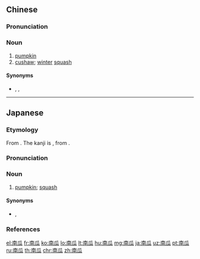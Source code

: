 ==Chinese==
{{zh-forms}}

===Pronunciation===
{{zh-pron
|m=nánguā
|c=naam4 gwaa1
|cat=n
}}

===Noun===
{{zh-noun}}

# [[pumpkin]]
# [[cushaw]]; [[winter]] [[squash]]

====Synonyms====
* {{sense|pumpkin}} {{zh-l|金瓜}}, {{zh-l|倭瓜}}, {{zh-l|番瓜}}

{{zh-cat|Vegetables}}

----

==Japanese==
{{wikipedia|lang=ja}}
{{ja-kanjitab|yomi=irr|sort=かぼちゃ}}

===Etymology===
From {{der|ja|sort=かぼちゃ|pt|Camboja||[[Cambodia]]}}. The kanji is {{juku|sort=かぼちゃ}}, from {{der|ja|zh|南瓜}}.

===Pronunciation===
{{ja-pron|y=i|かぼちゃ|acc=0|acc_ref=DJR,NHK,SMK5}}

===Noun===
{{ja-noun|かぼちゃ|カボチャ}}

# [[pumpkin]]; [[squash]]

====Synonyms====
* {{ja-r|唐茄子|とうなす}}, {{ja-r|南%京|なん%きん}}

===References===
<references/>

{{C|ja|Gourd family plants|sort=かぼちゃ|Vegetables}}

[[el:南瓜]]
[[fr:南瓜]]
[[ko:南瓜]]
[[lo:南瓜]]
[[lt:南瓜]]
[[hu:南瓜]]
[[mg:南瓜]]
[[ja:南瓜]]
[[uz:南瓜]]
[[pt:南瓜]]
[[ru:南瓜]]
[[th:南瓜]]
[[chr:南瓜]]
[[zh:南瓜]]